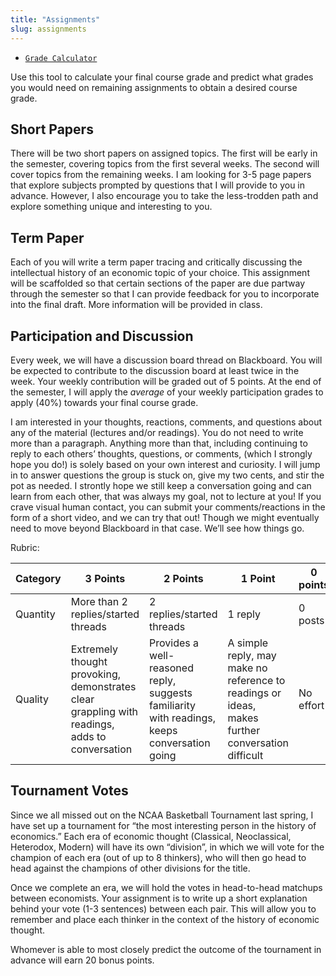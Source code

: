 ```yaml
---
title: "Assignments"
slug: assignments
---
```


- [<i class="fas fa-calculator"></i> `Grade Calculator`](https://ryansafner.shinyapps.io/thought_grade_calculator/)

Use this tool to calculate your final course grade and predict what grades you would need on remaining assignments to obtain a desired course grade.

## Short Papers {-}

There will be two short papers on assigned topics. The first will be early in the semester, covering topics from the first several weeks. The second will cover topics from the remaining weeks. I am looking for 3-5 page papers that explore subjects prompted by questions that I will provide to you in advance. However, I also encourage you to take the less-trodden path and explore something unique and interesting to you.

## Term Paper {-}

Each of you will write a term paper tracing and critically discussing the intellectual history of an economic topic of your choice. This assignment will be scaffolded so that certain sections of the paper are due partway through the semester so that I can provide feedback for you to incorporate into the final draft. More information will be provided in class.

## Participation and Discussion {-}

Every week, we will have a discussion board thread on Blackboard. You will be expected to contribute to the discussion board at least twice in the week. Your weekly contribution will be graded out of 5 points. At the end of the semester, I will apply the *average* of your weekly participation grades to apply (40%) towards your final course grade. 

I am interested in your thoughts, reactions, comments, and questions about any of the material (lectures and/or readings). You do not need to write more than a paragraph. Anything more than that, including continuing to reply to each others’ thoughts, questions, or comments, (which I strongly hope you do!) is solely based on your own interest and curiosity. I will jump in to answer questions the group is stuck on, give my two cents, and stir the pot as needed. I strontly hope we still keep a conversation going and can learn from each other, that was always my goal, not to lecture at you! If you crave visual human contact, you can submit your comments/reactions in the form of a short video, and we can try that out! Though we might eventually need to move beyond Blackboard in that case. We’ll see how things go.

Rubric:

| Category | 3 Points | 2 Points | 1 Point | 0 points |
|----------|----------|----------|---------|----------|
| Quantity | More than 2 replies/started threads | 2 replies/started threads | 1 reply | 0 posts |
| Quality | Extremely thought provoking, demonstrates clear grappling with readings, adds to conversation | Provides a well-reasoned reply, suggests familiarity with readings, keeps conversation going | A simple reply, may make no reference to readings or ideas, makes further conversation difficult | No effort |

## Tournament Votes

Since we all missed out on the NCAA Basketball Tournament last spring, I have set up a tournament for "the most interesting person in the history of economics." Each era of economic thought (Classical, Neoclassical, Heterodox, Modern) will have its own "division", in which we will vote for the champion of each era (out of up to 8 thinkers), who will then go head to head against the champions of other divisions for the title. 

Once we complete an era, we will hold the votes in head-to-head matchups between economists. Your assignment is to write up a short explanation behind your vote (1-3 sentences) between each pair. This will allow you to remember and place each thinker in the context of the history of economic thought.

Whomever is able to most closely predict the outcome of the tournament in advance will earn 20 bonus points.